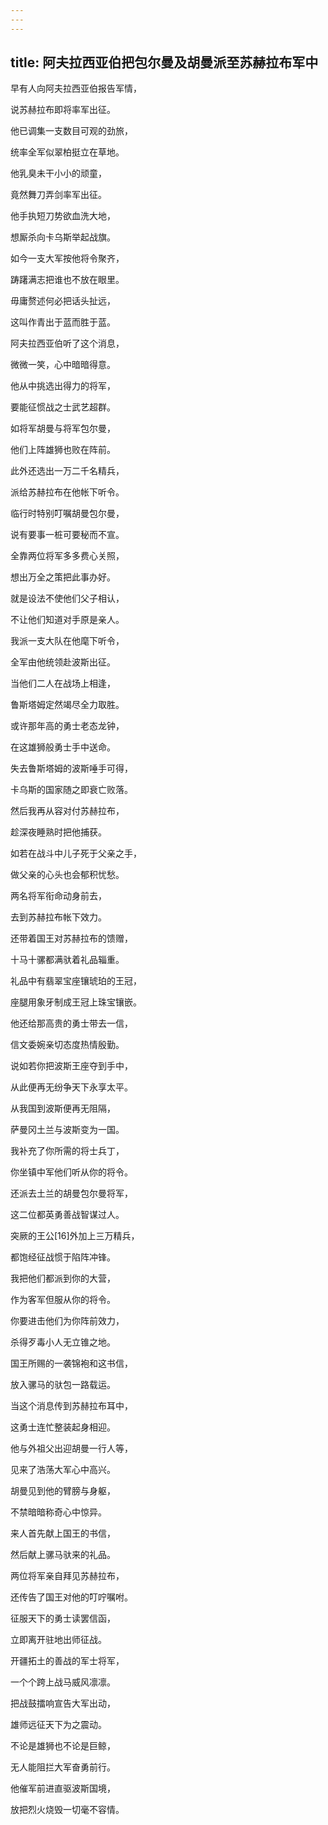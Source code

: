 ```yaml
---
---
---
```

title: 阿夫拉西亚伯把包尔曼及胡曼派至苏赫拉布军中
---




早有人向阿夫拉西亚伯报告军情，

说苏赫拉布即将率军出征。

他已调集一支数目可观的劲旅，

统率全军似翠柏挺立在草地。

他乳臭未干小小的顽童，

竟然舞刀弄剑率军出征。

他手执短刀势欲血洗大地，

想厮杀向卡乌斯举起战旗。

如今一支大军按他将令聚齐，

踌躇满志把谁也不放在眼里。

毋庸赘述何必把话头扯远，

这叫作青出于蓝而胜于蓝。

阿夫拉西亚伯听了这个消息，

微微一笑，心中暗暗得意。

他从中挑选出得力的将军，

要能征惯战之士武艺超群。

如将军胡曼与将军包尔曼，

他们上阵雄狮也败在阵前。

此外还选出一万二千名精兵，

派给苏赫拉布在他帐下听令。

临行时特别叮嘱胡曼包尔曼，

说有要事一桩可要秘而不宣。

全靠两位将军多多费心关照，

想出万全之策把此事办好。

就是设法不使他们父子相认，

不让他们知道对手原是亲人。

我派一支大队在他麾下听令，

全军由他统领赴波斯出征。

当他们二人在战场上相逢，

鲁斯塔姆定然竭尽全力取胜。

或许那年高的勇士老态龙钟，

在这雄狮般勇士手中送命。

失去鲁斯塔姆的波斯唾手可得，

卡乌斯的国家随之即衰亡败落。

然后我再从容对付苏赫拉布，

趁深夜睡熟时把他捕获。

如若在战斗中儿子死于父亲之手，

做父亲的心头也会郁积忧愁。

两名将军衔命动身前去，

去到苏赫拉布帐下效力。

还带着国王对苏赫拉布的馈赠，

十马十骡都满驮着礼品辎重。

礼品中有翡翠宝座镶琥珀的王冠，

座腿用象牙制成王冠上珠宝镶嵌。

他还给那高贵的勇士带去一信，

信文委婉亲切态度热情殷勤。

说如若你把波斯王座夺到手中，

从此便再无纷争天下永享太平。

从我国到波斯便再无阻隔，

萨曼冈土兰与波斯变为一国。

我补充了你所需的将士兵丁，

你坐镇中军他们听从你的将令。

还派去土兰的胡曼包尔曼将军，

这二位都英勇善战智谋过人。

突厥的王公[16]外加上三万精兵，

都饱经征战惯于陷阵冲锋。

我把他们都派到你的大营，

作为客军但服从你的将令。

你要进击他们为你阵前效力，

杀得歹毒小人无立锥之地。

国王所赐的一袭锦袍和这书信，

放入骡马的驮包一路载运。

当这个消息传到苏赫拉布耳中，

这勇士连忙整装起身相迎。

他与外祖父出迎胡曼一行人等，

见来了浩荡大军心中高兴。

胡曼见到他的臂膀与身躯，

不禁暗暗称奇心中惊异。

来人首先献上国王的书信，

然后献上骡马驮来的礼品。

两位将军亲自拜见苏赫拉布，

还传告了国王对他的叮咛嘱咐。

征服天下的勇士读罢信函，

立即离开驻地出师征战。

开疆拓土的善战的军士将军，

一个个跨上战马威风凛凛。

把战鼓擂响宣告大军出动，

雄师远征天下为之震动。

不论是雄狮也不论是巨鲸，

无人能阻拦大军奋勇前行。

他催军前进直驱波斯国境，

放把烈火烧毁一切毫不容情。